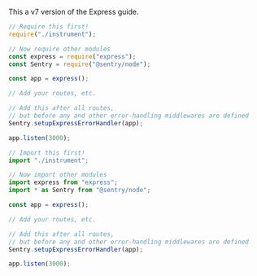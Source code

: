 This a v7 version of the Express guide.

```javascript {tabTitle:CommonJS}
// Require this first!
require("./instrument");

// Now require other modules
const express = require("express");
const Sentry = require("@sentry/node");

const app = express();

// Add your routes, etc.

// Add this after all routes,
// but before any and other error-handling middlewares are defined
Sentry.setupExpressErrorHandler(app);

app.listen(3000);
```

```javascript {tabTitle:ESM}
// Import this first!
import "./instrument";

// Now import other modules
import express from "express";
import * as Sentry from "@sentry/node";

const app = express();

// Add your routes, etc.

// Add this after all routes,
// but before any and other error-handling middlewares are defined
Sentry.setupExpressErrorHandler(app);

app.listen(3000);
```
